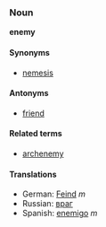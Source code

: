 ===Noun===
'''enemy'''

====Synonyms====
*[[nemesis]]

====Antonyms====
*[[friend]]

====Related terms====
*[[archenemy]]

====Translations====
*German: [[Feind]] ''m''
*Russian: [[враг]]
*Spanish: [[enemigo]] ''m''